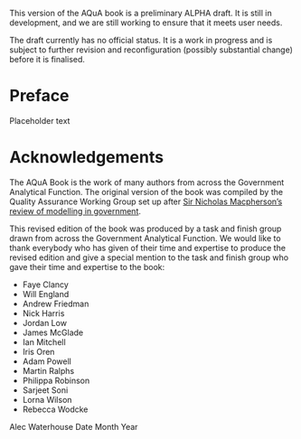 ::: {.callout-important}
This version of the AQuA book is a preliminary ALPHA draft.  It is still in development, and we are still working to ensure that it meets user needs. 

The draft currently has no official status. It is a work in progress and is subject to further revision and reconfiguration (possibly substantial change) before it is finalised. 
:::

# Preface {.unnumbered}
Placeholder text

# Acknowledgements {.unnumbered}

The AQuA Book is the work of many authors from across the Government Analytical Function. The original version of the book was compiled by the Quality Assurance Working Group set up after [Sir Nicholas Macpherson's review of modelling in government](https://www.gov.uk/government/publications/review-of-quality-assurance-of-government-models). 

This revised edition of the book was produced by a task and finish group drawn from across the Government Analytical Function. We would like to thank everybody who has given of their time and expertise to produce the revised edition and give a special mention to the task and finish group who gave their time and expertise to the book:


* Faye Clancy	
* Will England
* Andrew Friedman	
* Nick Harris
* Jordan Low	
* James McGlade
* Ian Mitchell
* Iris Oren
* Adam Powell
* Martin Ralphs
* Philippa Robinson
* Sarjeet Soni
* Lorna Wilson
* Rebecca Wodcke

Alec Waterhouse
Date Month Year
